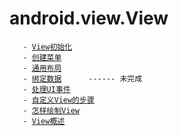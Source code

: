 = android.view.View =
{{{class="brush: text"
java.lang.Object
   ↳ android.view.View
}}}

    - [[View初始化]]
    - [[创建菜单]]
    - [[通用布局]]
    - [[绑定数据]]      ------ 未完成
    - [[处理UI事件]]
    - [[自定义View的步骤]] 
    - [[怎样绘制View]]
    - [[View概述]]

